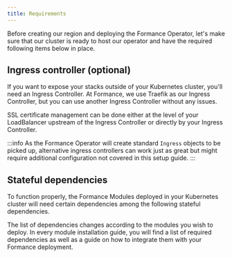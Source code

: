 ```yaml
---
title: Requirements
---
```

Before creating our region and deploying the Formance Operator, let's make sure that our cluster is ready to host our operator and have the required following items below in place.

## Ingress controller (optional)

If you want to expose your stacks outside of your Kubernetes cluster, you'll need an Ingress Controller. At Formance, we use Traefik as our Ingress Controller, but you can use another Ingress Controller without any issues.

SSL certificate management can be done either at the level of your LoadBalancer upstream of the Ingress Controller or directly by your Ingress Controller.

:::info
As the Formance Operator will create standard `Ingress` objects to be picked up, alternative ingress controllers can work just as great but might require additional configuration not covered in this setup guide.
:::

## Stateful dependencies

To function properly, the Formance Modules deployed in your Kubernetes cluster will need certain dependencies among the following stateful dependencies.

The list of dependencies changes according to the modules you wish to deploy.
In every module installation guide, you will find a list of required dependencies as well as a guide on how to integrate them with your Formance deployment.
